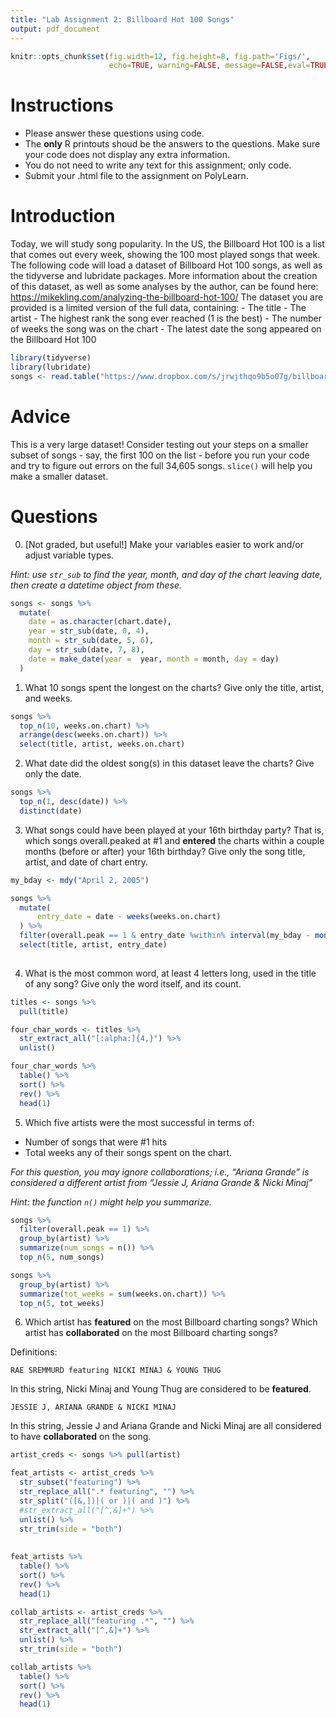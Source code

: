 ---
title: "Lab Assignment 2: Billboard Hot 100 Songs"
output: pdf_document
---

```{r global_options, include=FALSE}
knitr::opts_chunk$set(fig.width=12, fig.height=8, fig.path='Figs/',
                      echo=TRUE, warning=FALSE, message=FALSE,eval=TRUE)
```


# Instructions

* Please answer these questions using code.  
* The **only** R printouts shoud be the answers to the questions. Make sure your code does not display any extra information.
* You do not need to write any text for this assignment; only code.
* Submit your .html file to the assignment on PolyLearn.

# Introduction

Today, we will study song popularity.  In the US, the Billboard Hot 100 is a list that comes out every week, showing the 100 most played songs that week.
The following code will load a dataset of Billboard Hot 100 songs, as well as the tidyverse and lubridate packages.  More information about the creation of this dataset, as well as some analyses by the author, can be found here: [https://mikekling.com/analyzing-the-billboard-hot-100/](https://mikekling.com/analyzing-the-billboard-hot-100/)  The dataset you are provided is a limited version of the full data, containing:
- The title
- The artist
- The highest rank the song ever reached (1 is the best)
- The number of weeks the song was on the chart
- The latest date the song appeared on the Billboard Hot 100


```{r, echo = TRUE}
library(tidyverse)
library(lubridate)
songs <- read.table("https://www.dropbox.com/s/jrwjthqo9b5o07g/billboard_songs.txt?dl=1", header = TRUE, stringsAsFactors = FALSE)
```

# Advice

This is a very large dataset!  Consider testing out your steps on a smaller subset of songs - say, the first 100 on the list - before you run your code and try to figure out errors on the full 34,605 songs.  `slice()` will help you make a smaller dataset.

# Questions

0) [Not graded, but useful!] Make your variables easier to work and/or adjust variable types.

*Hint: use `str_sub` to find the year, month, and day of the chart leaving date, then create a datetime object from these.*

```{r}
songs <- songs %>% 
  mutate(
    date = as.character(chart.date),
    year = str_sub(date, 0, 4),
    month = str_sub(date, 5, 6),
    day = str_sub(date, 7, 8),
    date = make_date(year =  year, month = month, day = day)
  )

```



1) What 10 songs spent the longest on the charts?  Give only the title, artist, and weeks.

```{r}
songs %>% 
  top_n(10, weeks.on.chart) %>%
  arrange(desc(weeks.on.chart)) %>%
  select(title, artist, weeks.on.chart)
```


2) What date did the oldest song(s) in this dataset leave the charts? Give only the date.

```{r}
songs %>% 
  top_n(1, desc(date)) %>%
  distinct(date)
```



3) What songs could have been played at your 16th birthday party?  That is, which songs overall.peaked at #1 and **entered** the charts within a couple months (before or after) your 16th birthday?  Give only the song title, artist, and date of chart entry.



```{r}
my_bday <- mdy("April 2, 2005")

songs %>% 
  mutate(
      entry_date = date - weeks(weeks.on.chart)
  ) %>%
  filter(overall.peak == 1 & entry_date %within% interval(my_bday - months(2), my_bday + months(2))) %>%
  select(title, artist, entry_date)
  
```


4) What is the most common word, at least 4 letters long, used in the title of any song?  Give only the word itself, and its count.

```{r}
titles <- songs %>% 
  pull(title) 

four_char_words <- titles %>%
  str_extract_all("[:alpha:]{4,}") %>%
  unlist()

four_char_words %>%
  table() %>%
  sort() %>%
  rev() %>%
  head(1)
```


5) Which five artists were the most successful in terms of:
- Number of songs that were #1 hits
- Total weeks any of their songs spent on the chart.

*For this question, you may ignore collaborations; i.e., "Ariana Grande" is considered a different artist from "Jessie J, Ariana Grande & Nicki Minaj"*

*Hint: the function `n()` might help you summarize.*

```{r}
songs %>% 
  filter(overall.peak == 1) %>%
  group_by(artist) %>%
  summarize(num_songs = n()) %>%
  top_n(5, num_songs)

songs %>% 
  group_by(artist) %>%
  summarize(tot_weeks = sum(weeks.on.chart)) %>%
  top_n(5, tot_weeks)
```

6) Which artist has **featured** on the most Billboard charting songs?  Which artist has **collaborated** on the most Billboard charting songs?

Definitions:
```
RAE SREMMURD featuring NICKI MINAJ & YOUNG THUG
```
In this string, Nicki Minaj and Young Thug are considered to be **featured**.
```
JESSIE J, ARIANA GRANDE & NICKI MINAJ
```
In this string, Jessie J and Ariana Grande and Nicki Minaj are all considered to have **collaborated** on the song.

```{r}
artist_creds <- songs %>% pull(artist)

feat_artists <- artist_creds %>% 
  str_subset("featuring") %>% 
  str_replace_all(".* featuring", "") %>%
  str_split("([&,])|( or )|( and )") %>%
  #str_extract_all("[^,&]+") %>%
  unlist() %>%
  str_trim(side = "both")
  
  
feat_artists %>% 
  table() %>%
  sort() %>%
  rev() %>%
  head(1)

collab_artists <- artist_creds %>%
  str_replace_all("featuring .*", "") %>%
  str_extract_all("[^,&]+") %>%
  unlist() %>%
  str_trim(side = "both")

collab_artists %>% 
  table() %>%
  sort() %>%
  rev() %>%
  head(1)
  
```


